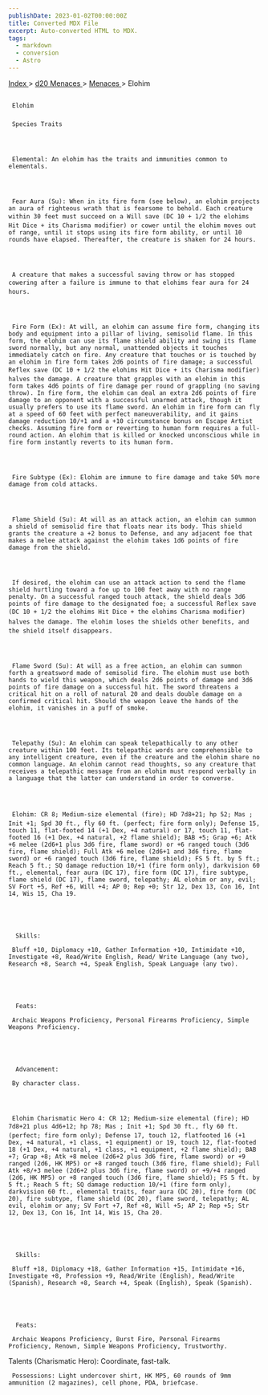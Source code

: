 ```yaml
---
publishDate: 2023-01-02T00:00:00Z
title: Converted MDX File
excerpt: Auto-converted HTML to MDX.
tags:
  - markdown
  - conversion
  - Astro
---
```







[
      Index
     ](-index)
     >
     [
      d20 Menaces
     ](menaces-d20-index)
     >
     [
      Menaces
     ](menaces-d20-menaces-index)
     > Elohim
    





## 
     Elohim
    


### 
     Species Traits
    



     Elemental: An elohim has the traits and immunities common to elementals.
    



     Fear Aura (Su): When in its fire form (see below), an elohim projects an aura of righteous wrath that is fearsome to behold. Each creature within 30 feet must succeed on a Will save (DC 10 + 1/2 the elohims Hit Dice + its Charisma modifier) or cower until the elohim moves out of range, until it stops using its fire form ability, or until 10 rounds have elapsed. Thereafter, the creature is shaken for 24 hours.
    



     A creature that makes a successful saving throw or has stopped cowering after a failure is immune to that elohims fear aura for 24 hours.
    



     Fire Form (Ex): At will, an elohim can assume fire form, changing its body and equipment into a pillar of living, semisolid flame. In this form, the elohim can use its flame shield ability and swing its flame sword normally, but any normal, unattended objects it touches immediately catch on fire. Any creature that touches or is touched by an elohim in fire form takes 2d6 points of fire damage; a successful Reflex save (DC 10 + 1/2 the elohims Hit Dice + its Charisma modifier) halves the damage. A creature that grapples with an elohim in this form takes 4d6 points of fire damage per round of grappling (no saving throw). In fire form, the elohim can deal an extra 2d6 points of fire damage to an opponent with a successful unarmed attack, though it usually prefers to use its flame sword. An elohim in fire form can fly at a speed of 60 feet with perfect maneuverability, and it gains damage reduction 10/+1 and a +10 circumstance bonus on Escape Artist checks. Assuming fire form or reverting to human form requires a full-round action. An elohim that is killed or knocked unconscious while in fire form instantly reverts to its human form.
    



     Fire Subtype (Ex): Elohim are immune to fire damage and take 50% more damage from cold attacks.
    



     Flame Shield (Su): At will as an attack action, an elohim can summon a shield of semisolid fire that floats near its body. This shield grants the creature a +2 bonus to Defense, and any adjacent foe that makes a melee attack against the elohim takes 1d6 points of fire damage from the shield.
    



     If desired, the elohim can use an attack action to send the flame shield hurtling toward a foe up to 100 feet away with no range penalty. On a successful ranged touch attack, the shield deals 3d6 points of fire damage to the designated foe; a successful Reflex save (DC 10 + 1/2 the elohims Hit Dice + the elohims Charisma modifier) halves the damage. The elohim loses the shields other benefits, and the shield itself disappears.
    



     Flame Sword (Su): At will as a free action, an elohim can summon forth a greatsword made of semisolid fire. The elohim must use both hands to wield this weapon, which deals 2d6 points of damage and 3d6 points of fire damage on a successful hit. The sword threatens a critical hit on a roll of natural 20 and deals double damage on a confirmed critical hit. Should the weapon leave the hands of the elohim, it vanishes in a puff of smoke.
    



     Telepathy (Su): An elohim can speak telepathically to any other creature within 100 feet. Its telepathic words are comprehensible to any intelligent creature, even if the creature and the elohim share no common language. An elohim cannot read thoughts, so any creature that receives a telepathic message from an elohim must respond verbally in a language that the latter can understand in order to converse.
    



     Elohim: CR 8; Medium-size elemental (fire); HD 7d8+21; hp 52; Mas ; Init +1; Spd 30 ft., fly 60 ft. (perfect; fire form only); Defense 15, touch 11, flat-footed 14 (+1 Dex, +4 natural) or 17, touch 11, flat-footed 16 (+1 Dex, +4 natural, +2 flame shield); BAB +5; Grap +6; Atk +6 melee (2d6+1 plus 3d6 fire, flame sword) or +6 ranged touch (3d6 fire, flame shield); Full Atk +6 melee (2d6+1 and 3d6 fire, flame sword) or +6 ranged touch (3d6 fire, flame shield); FS 5 ft. by 5 ft.; Reach 5 ft.; SQ damage reduction 10/+1 (fire form only), darkvision 60 ft., elemental, fear aura (DC 17), fire form (DC 17), fire subtype, flame shield (DC 17), flame sword, telepathy; AL elohim or any, evil; SV Fort +5, Ref +6, Will +4; AP 0; Rep +0; Str 12, Dex 13, Con 16, Int 14, Wis 15, Cha 19.
    




      Skills:
     
     Bluff +10, Diplomacy +10, Gather Information +10, Intimidate +10, Investigate +8, Read/Write English, Read/ Write Language (any two), Research +8, Search +4, Speak English, Speak Language (any two).
    




      Feats:
     
     Archaic Weapons Proficiency, Personal Firearms Proficiency, Simple Weapons Proficiency.
    




      Advancement:
     
     By character class.
    



     Elohim Charismatic Hero 4: CR 12; Medium-size elemental (fire); HD 7d8+21 plus 4d6+12; hp 78; Mas ; Init +1; Spd 30 ft., fly 60 ft. (perfect; fire form only); Defense 17, touch 12, flatfooted 16 (+1 Dex, +4 natural, +1 class, +1 equipment) or 19, touch 12, flat-footed 18 (+1 Dex, +4 natural, +1 class, +1 equipment, +2 flame shield); BAB +7; Grap +8; Atk +8 melee (2d6+2 plus 3d6 fire, flame sword) or +9 ranged (2d6, HK MP5) or +8 ranged touch (3d6 fire, flame shield); Full Atk +8/+3 melee (2d6+2 plus 3d6 fire, flame sword) or +9/+4 ranged (2d6, HK MP5) or +8 ranged touch (3d6 fire, flame shield); FS 5 ft. by 5 ft.; Reach 5 ft; SQ damage reduction 10/+1 (fire form only), darkvision 60 ft., elemental traits, fear aura (DC 20), fire form (DC 20), fire subtype, flame shield (DC 20), flame sword, telepathy; AL evil, elohim or any; SV Fort +7, Ref +8, Will +5; AP 2; Rep +5; Str 12, Dex 13, Con 16, Int 14, Wis 15, Cha 20.
    




      Skills:
     
     Bluff +18, Diplomacy +18, Gather Information +15, Intimidate +16, Investigate +8, Profession +9, Read/Write (English), Read/Write (Spanish), Research +8, Search +4, Speak (English), Speak (Spanish).
    




      Feats:
     
     Archaic Weapons Proficiency, Burst Fire, Personal Firearms Proficiency, Renown, Simple Weapons Proficiency, Trustworthy.
Talents (Charismatic Hero): Coordinate, fast-talk.
    



     Possessions: Light undercover shirt, HK MP5, 60 rounds of 9mm ammunition (2 magazines), cell phone, PDA, briefcase.
    




